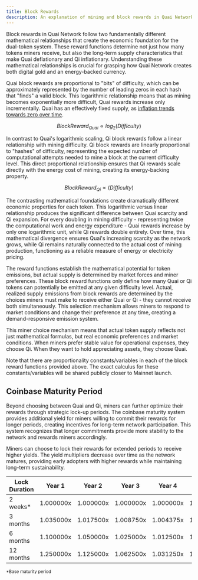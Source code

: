 ```yaml
---
title: Block Rewards
description: An explanation of mining and block rewards in Quai Network.
---
```


Block rewards in Quai Network follow two fundamentally different mathematical relationships that create the economic foundation for the dual-token system. These reward functions determine not just how many tokens miners receive, but also the long-term supply characteristics that make Quai deflationary and Qi inflationary. Understanding these mathematical relationships is crucial for grasping how Quai Network creates both digital gold and an energy-backed currency.

Quai block rewards are proportional to "bits" of difficulty, which can be approximately represented by the number of leading zeros in each hash that "finds" a valid block. This logarithmic relationship means that as mining becomes exponentially more difficult, Quai rewards increase only incrementally. Quai has an effectively fixed supply, as [inflation trends towards zero over time](/learn/tokenomics/quai-emissions).

$$
Block Reward_{Quai} ∝ log_{2}(Difficulty)
$$

In contrast to Quai's logarithmic scaling, Qi block rewards follow a linear relationship with mining difficulty. Qi block rewards are linearly proportional to "hashes" of difficulty, representing the expected number of computational attempts needed to mine a block at the current difficulty level. This direct proportional relationship ensures that Qi rewards scale directly with the energy cost of mining, creating its energy-backing property.

$$
Block Reward_{Qi} ∝ (Difficulty)
$$

The contrasting mathematical foundations create dramatically different economic properties for each token. This logarithmic versus linear relationship produces the significant difference between Quai scarcity and Qi expansion. For every doubling in mining difficulty - representing twice the computational work and energy expenditure - Quai rewards increase by only one logarithmic unit, while Qi rewards double entirely. Over time, this mathematical divergence ensures Quai's increasing scarcity as the network grows, while Qi remains naturally connected to the actual cost of mining production, functioning as a reliable measure of energy or electricity pricing.

The reward functions establish the mathematical potential for token emissions, but actual supply is determined by market forces and miner preferences. These block reward functions only define how many Quai or Qi tokens can potentially be emitted at any given difficulty level. Actual, realized supply emissions from block rewards are determined by the choices miners must make to receive either Quai or Qi - they cannot receive both simultaneously. This selection mechanism allows miners to respond to market conditions and change their preference at any time, creating a demand-responsive emission system.

This miner choice mechanism means that actual token supply reflects not just mathematical formulas, but real economic preferences and market conditions. When miners prefer stable value for operational expenses, they choose Qi. When they want to hold appreciating assets, they choose Quai.

<Note>
  Note that there are proportionality constants/variables in each of the block
  reward functions provided above. The exact calculus for these
  constants/variables will be shared publicly closer to Mainnet launch.
</Note>

## Coinbase Maturity Period

Beyond choosing between Quai and Qi, miners can further optimize their rewards through strategic lock-up periods. The coinbase maturity system provides additional yield for miners willing to commit their rewards for longer periods, creating incentives for long-term network participation. This system recognizes that longer commitments provide more stability to the network and rewards miners accordingly.

Miners can choose to lock their rewards for extended periods to receive higher yields. The yield multipliers decrease over time as the network matures, providing early adopters with higher rewards while maintaining long-term sustainability.

| Lock Duration | Year 1    | Year 2    | Year 3    | Year 4    | Year 5+   |
| ------------- | --------- | --------- | --------- | --------- | --------- |
| 2 weeks\*     | 1.000000x | 1.000000x | 1.000000x | 1.000000x | 1.000000x |
| 3 months      | 1.035000x | 1.017500x | 1.008750x | 1.004375x | 1.002188x |
| 6 months      | 1.100000x | 1.050000x | 1.025000x | 1.012500x | 1.006250x |
| 12 months     | 1.250000x | 1.125000x | 1.062500x | 1.031250x | 1.015625x |

<sub>\*Base maturity period</sub>

